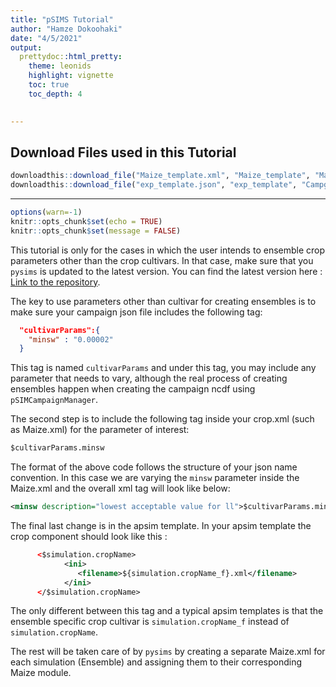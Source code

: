 ```yaml
---
title: "pSIMS Tutorial"
author: "Hamze Dokoohaki"
date: "4/5/2021"
output:
  prettydoc::html_pretty:
    theme: leonids
    highlight: vignette
    toc: true
    toc_depth: 4
    

---
```



## Download Files used in this Tutorial

```r
downloadthis::download_file("Maize_template.xml", "Maize_template", "Maize cultivar parameters", button_type = "primary")
downloadthis::download_file("exp_template.json", "exp_template", "Campgain json file", button_type = "primary")
```

***


```r
options(warn=-1)
knitr::opts_chunk$set(echo = TRUE)
knitr::opts_chunk$set(message = FALSE)
```


This tutorial is only for the cases in which the user intends to ensemble crop parameters other than the crop cultivars. In that case, make sure that you `pysims` is updated to the latest version. You can find the latest version here :  [Link to the repository](https://github.com/AgronomicForecastingLab).

The key to use parameters other than cultivar for creating ensembles is to make sure your campaign json file includes the following tag:

```json
  "cultivarParams":{
	"minsw" : "0.00002"
  }
```

This tag is named `cultivarParams` and under this tag, you may include any parameter that needs to vary, although the real process of creating ensembles happen when creating the campaign ncdf using `pSIMCampaignManager`. 


The second step is to include the following tag inside your crop.xml (such as Maize.xml) for the parameter of interest:

```xml
$cultivarParams.minsw
```
The format of the above code follows the structure of your json name convention. In this case we are varying the `minsw` parameter inside the Maize.xml and the overall xml tag will look like below:

```xml
<minsw description="lowest acceptable value for ll">$cultivarParams.minsw</minsw>
```


The final last change is in the apsim template. In your apsim template the crop component should look like this :

```xml
      <$simulation.cropName>
            <ini>
               <filename>${simulation.cropName_f}.xml</filename>
            </ini>
      </$simulation.cropName>
```

The only different between this tag and a typical apsim templates is that the ensemble specific crop cultivar is `simulation.cropName_f` instead of `simulation.cropName`.


The rest will be taken care of by `pysims` by creating a separate Maize.xml for each simulation (Ensemble) and assigning them to their corresponding Maize  module. 